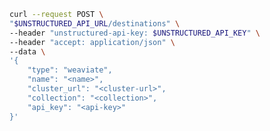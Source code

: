 ```bash REST (Create)
curl --request POST \
"$UNSTRUCTURED_API_URL/destinations" \
--header "unstructured-api-key: $UNSTRUCTURED_API_KEY" \
--header "accept: application/json" \
--data \
'{
    "type": "weaviate",
    "name": "<name>",
    "cluster_url": "<cluster-url>",
    "collection": "<collection>",
    "api_key": "<api-key>"
}'
```